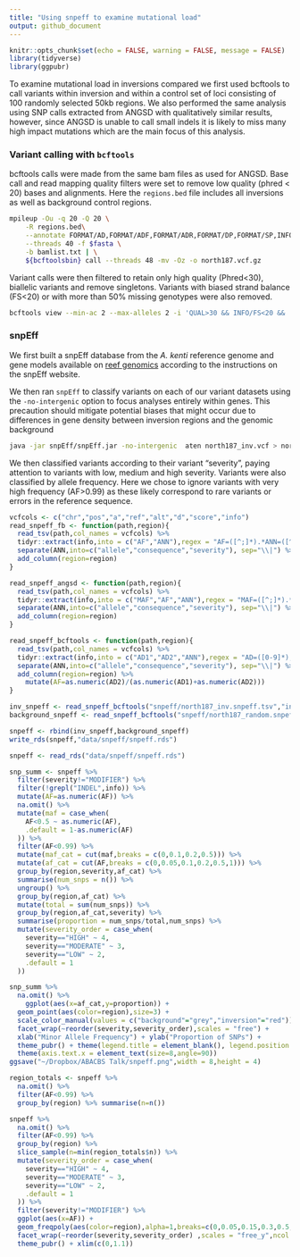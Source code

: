 ```yaml
---
title: "Using snpeff to examine mutational load"
output: github_document
---
```


```r
knitr::opts_chunk$set(echo = FALSE, warning = FALSE, message = FALSE)
library(tidyverse)
library(ggpubr)
```

To examine mutational load in inversions compared we first used bcftools to call variants within inversion and within a control set of loci consisting of 100 randomly selected 50kb regions.  We also performed the same analysis using SNP calls extracted from ANGSD with qualitatively similar results, however, since ANGSD is unable to call small indels it is likely to miss many high impact mutations which are the main focus of this analysis. 

### Variant calling with `bcftools`

bcftools calls were made from the same bam files as used for ANGSD. Base call and read mapping quality filters were set to remove low quality (phred < 20) bases and alignments. Here the `regions.bed` file includes all inversions as well as background control regions.

```bash
mpileup -Ou -q 20 -Q 20 \
	-R regions.bed\
	--annotate FORMAT/AD,FORMAT/ADF,FORMAT/ADR,FORMAT/DP,FORMAT/SP,INFO/AD,INFO/ADF,INFO/ADR \
	--threads 40 -f $fasta \
	-b bamlist.txt | \
    ${bcftoolsbin} call --threads 48 -mv -Oz -o north187.vcf.gz
```

Variant calls were then filtered to retain only high quality (Phred<30), biallelic variants and remove singletons.  Variants with biased strand balance (FS<20) or with more than 50% missing genotypes were also removed. 

```bash
bcftools view --min-ac 2 --max-alleles 2 -i 'QUAL>30 && INFO/FS<20 &&  F_PASS(FORMAT/GT!="mis") > 0.5' -R inversion_mappable.bed north187.vcf.gz  > north187_inv.vcf
```

### snpEff

We first built a snpEff database from the *A. kenti* reference genome and gene models available on [reef genomics](http://aten.reefgenomics.org/) according to the instructions on the snpEff website. 

We then ran `snpEff` to classify variants on each of our variant datasets using the `-no-intergenic` option to focus analyses entirely within genes. This precaution should mitigate potential biases that might occur due to differences in gene density between inversion regions and the genomic background

```bash
java -jar snpEff/snpEff.jar -no-intergenic  aten north187_inv.vcf > north187_inv.snpeff.vcf
```

We then classified variants according to their variant "severity", paying attention to variants with low, medium and high severity. Variants were also classified by allele frequency.  Here we chose to ignore variants with very high frequency (AF>0.99) as these likely correspond to rare variants or errors in the reference sequence. 

```r
vcfcols <- c("chr","pos","a","ref","alt","d","score","info")
read_snpeff_fb <- function(path,region){
  read_tsv(path,col_names = vcfcols) %>% 
  tidyr::extract(info,into = c("AF","ANN"),regex = "AF=([^;]*).*ANN=([^;]*)") %>% 
  separate(ANN,into=c("allele","consequence","severity"), sep="\\|") %>% 
  add_column(region=region)
}

read_snpeff_angsd <- function(path,region){
  read_tsv(path,col_names = vcfcols) %>% 
  tidyr::extract(info,into = c("MAF","AF","ANN"),regex = "MAF=([^;]*).*AF=([^;]*).*ANN=([^;]*)") %>% 
  separate(ANN,into=c("allele","consequence","severity"), sep="\\|") %>% 
  add_column(region=region)
}

read_snpeff_bcftools <- function(path,region){
  read_tsv(path,col_names = vcfcols) %>% 
  tidyr::extract(info,into = c("AD1","AD2","ANN"),regex = "AD=([0-9]*),([0-9]*).*ANN=([^;]*)",remove = FALSE) %>%     
  separate(ANN,into=c("allele","consequence","severity"), sep="\\|") %>% 
  add_column(region=region) %>% 
    mutate(AF=as.numeric(AD2)/(as.numeric(AD1)+as.numeric(AD2)))
}

inv_snpeff <- read_snpeff_bcftools("snpeff/north187_inv.snpeff.tsv","inversion")
background_snpeff <- read_snpeff_bcftools("snpeff/north187_random.snpeff.tsv","background")

snpeff <- rbind(inv_snpeff,background_snpeff)
write_rds(snpeff,"data/snpeff/snpeff.rds")
```

```r
snpeff <- read_rds("data/snpeff/snpeff.rds")

snp_summ <- snpeff %>%
  filter(severity!="MODIFIER") %>%   
  filter(!grepl("INDEL",info)) %>% 
  mutate(AF=as.numeric(AF)) %>%
  na.omit() %>%
  mutate(maf = case_when(
    AF<0.5 ~ as.numeric(AF),
    .default = 1-as.numeric(AF)
  )) %>%
  filter(AF<0.99) %>% 
  mutate(maf_cat = cut(maf,breaks = c(0,0.1,0.2,0.5))) %>%
  mutate(af_cat = cut(AF,breaks = c(0,0.05,0.1,0.2,0.5,1))) %>%
  group_by(region,severity,af_cat) %>%
  summarise(num_snps = n()) %>% 
  ungroup() %>% 
  group_by(region,af_cat) %>%
  mutate(total = sum(num_snps)) %>%
  group_by(region,af_cat,severity) %>%
  summarise(proportion = num_snps/total,num_snps) %>%
  mutate(severity_order = case_when(
    severity=="HIGH" ~ 4,
    severity=="MODERATE" ~ 3,
    severity=="LOW" ~ 2,
    .default = 1
  ))

snp_summ %>% 
  na.omit() %>% 
    ggplot(aes(x=af_cat,y=proportion)) + 
  geom_point(aes(color=region),size=3) + 
  scale_color_manual(values = c("background"="grey","inversion"="red")) +
  facet_wrap(~reorder(severity,severity_order),scales = "free") + 
  xlab("Minor Allele Frequency") + ylab("Proportion of SNPs") +
  theme_pubr() + theme(legend.title = element_blank(), legend.position = "right") +
  theme(axis.text.x = element_text(size=8,angle=90)) 
ggsave("~/Dropbox/ABACBS Talk/snpeff.png",width = 8,height = 4)
```

```r
region_totals <- snpeff %>% 
  na.omit() %>% 
  filter(AF<0.99) %>% 
  group_by(region) %>% summarise(n=n())

snpeff %>% 
  na.omit() %>% 
  filter(AF<0.99) %>% 
  group_by(region) %>% 
  slice_sample(n=min(region_totals$n)) %>% 
  mutate(severity_order = case_when(
    severity=="HIGH" ~ 4,
    severity=="MODERATE" ~ 3,
    severity=="LOW" ~ 2,
    .default = 1
  )) %>% 
  filter(severity!="MODIFIER") %>% 
  ggplot(aes(x=AF)) + 
  geom_freqpoly(aes(color=region),alpha=1,breaks=c(0,0.05,0.15,0.3,0.5,0.9,1.0),pad=TRUE) + 
  facet_wrap(~reorder(severity,severity_order) ,scales = "free_y",ncol = 3) + 
  theme_pubr() + xlim(c(0,1.1))
```




